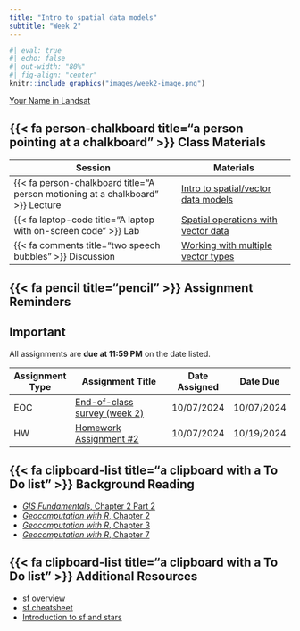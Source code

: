```yaml
---
title: "Intro to spatial data models"
subtitle: "Week 2"
---
```


```r
#| eval: true
#| echo: false
#| out-width: "80%"
#| fig-align: "center"
knitr::include_graphics("images/week2-image.png")
```

::: {.gray-text .center-text}
[Your Name in Landsat](https://landsat.gsfc.nasa.gov/apps/YourNameInLandsat-main/index.html){target="_blank"}
:::

## {{< fa person-chalkboard title="a person pointing at a chalkboard" >}} Class Materials

| Session                                                                         | Materials                                             |
|---------------------------------------------------------------------------------|-------------------------------------------------------|
| {{< fa person-chalkboard title="A person motioning at a chalkboard" >}} Lecture | [Intro to spatial/vector data models](https://docs.google.com/presentation/d/1ywgmLUhRjI1uO5Ln2LgZ9lvG1KvZtvt1Zh_YQRz2kCs/present?usp=sharing){target="_blank"}                  |
| {{< fa laptop-code title="A laptop with on-screen code" >}} Lab                 | [Spatial operations with vector data](labs/week2.qmd){target="_blank"}        |
| {{< fa comments title="two speech bubbles" >}} Discussion               | [Working with multiple vector types](discussions/week2.qmd){target="_blank"} |

## {{< fa pencil title="pencil" >}} Assignment Reminders {#assignment-reminders}

:::{.callout-important icon=true}
## Important
All assignments are **due at 11:59 PM** on the date listed.
:::

| Assignment Type | Assignment Title                              | Date Assigned | Date Due   |
|-----------------|-----------------------------------------------|---------------|------------|
| EOC             | [End-of-class survey (week 2)](https://forms.gle/cojXqsJsFAotQndC8){target="_blank"}              | 10/07/2024    | 10/07/2024 |
| HW              | [Homework Assignment #2](assignments/HW2.qmd){target="_blank"} | 10/07/2024    | 10/19/2024 |

## {{< fa clipboard-list title="a clipboard with a To Do list" >}} Background Reading
- [*GIS Fundamentals*, Chapter 2 Part 2](readings/Bolstad-chapter2-part2.pdf){target="_blank"}
- [*Geocomputation with R*, Chapter 2](https://r.geocompx.org/spatial-class.html){target="_blank"}
- [*Geocomputation with R*, Chapter 3](https://r.geocompx.org/attr.html){target="_blank"}
- [*Geocomputation with R*, Chapter 7](https://r.geocompx.org/reproj-geo-data){target="_blank"}

## {{< fa clipboard-list title="a clipboard with a To Do list" >}} Additional Resources
- [sf overview](https://r-spatial.github.io/sf/index.html){target="_blank"}
- [sf cheatsheet](https://github.com/rstudio/cheatsheets/blob/main/sf.pdf){target="_blank"}
- [Introduction to sf and stars](https://r-spatial.org/book/07-Introsf.html){target="_blank"}